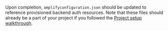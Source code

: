 Upon completion, `amplifyconfiguration.json` should be updated to reference provisioned backend auth resources.  Note that these files should already be a part of your project if you followed the [Project setup walkthrough](/lib/project-setup/create-application).

